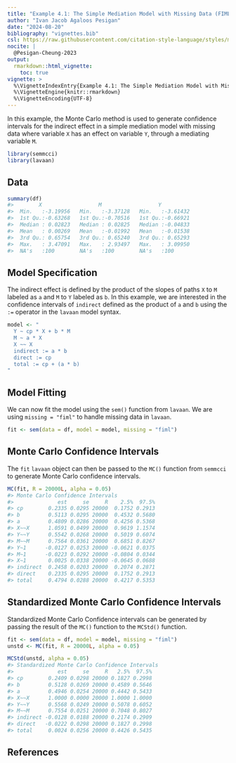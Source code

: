 ```yaml
---
title: "Example 4.1: The Simple Mediation Model with Missing Data (FIML)"
author: "Ivan Jacob Agaloos Pesigan"
date: "2024-08-20"
bibliography: "vignettes.bib"
csl: https://raw.githubusercontent.com/citation-style-language/styles/master/apa.csl
nocite: |
  @Pesigan-Cheung-2023
output:
  rmarkdown::html_vignette:
    toc: true
vignette: >
  %\VignetteIndexEntry{Example 4.1: The Simple Mediation Model with Missing Data (FIML)}
  %\VignetteEngine{knitr::rmarkdown}
  %\VignetteEncoding{UTF-8}
---
```


<!-- vignettes/example-4-1-simple-miss-fiml.Rmd is generated from .setup/vignettes/example-4-1-simple-miss-fiml.Rmd.orig. Please edit that file -->





In this example,
the Monte Carlo method is used to generate confidence intervals
for the indirect effect in a simple mediation model with missing data
where
variable `X` has an effect on variable `Y`,
through a mediating variable `M`.


``` r
library(semmcci)
library(lavaan)
```

## Data




``` r
summary(df)
#>        X                  M                  Y           
#>  Min.   :-3.19956   Min.   :-3.37128   Min.   :-3.61432  
#>  1st Qu.:-0.63268   1st Qu.:-0.70516   1st Qu.:-0.66921  
#>  Median : 0.02823   Median : 0.02825   Median :-0.04833  
#>  Mean   : 0.00269   Mean   :-0.01992   Mean   :-0.01538  
#>  3rd Qu.: 0.65754   3rd Qu.: 0.65240   3rd Qu.: 0.65293  
#>  Max.   : 3.47091   Max.   : 2.93497   Max.   : 3.09950  
#>  NA's   :100        NA's   :100        NA's   :100
```

## Model Specification

The indirect effect is defined by the product of the slopes
of paths `X` to `M` labeled as `a` and `M` to `Y` labeled as `b`.
In this example, we are interested in the confidence intervals of `indirect`
defined as the product of `a` and `b` using the `:=` operator
in the `lavaan` model syntax.


``` r
model <- "
  Y ~ cp * X + b * M
  M ~ a * X
  X ~~ X
  indirect := a * b
  direct := cp
  total := cp + (a * b)
"
```

## Model Fitting

We can now fit the model using the `sem()` function from `lavaan`.
We are using `missing = "fiml"` to handle missing data in `lavaan`.


``` r
fit <- sem(data = df, model = model, missing = "fiml")
```

## Monte Carlo Confidence Intervals

The `fit` `lavaan` object can then be passed to the `MC()` function from `semmcci`
to generate Monte Carlo confidence intervals.


``` r
MC(fit, R = 20000L, alpha = 0.05)
#> Monte Carlo Confidence Intervals
#>              est     se     R    2.5%  97.5%
#> cp        0.2335 0.0295 20000  0.1752 0.2913
#> b         0.5113 0.0295 20000  0.4532 0.5680
#> a         0.4809 0.0286 20000  0.4256 0.5368
#> X~~X      1.0591 0.0499 20000  0.9619 1.1574
#> Y~~Y      0.5542 0.0268 20000  0.5019 0.6074
#> M~~M      0.7564 0.0361 20000  0.6851 0.8267
#> Y~1      -0.0127 0.0253 20000 -0.0621 0.0375
#> M~1      -0.0223 0.0292 20000 -0.0804 0.0344
#> X~1       0.0025 0.0338 20000 -0.0645 0.0688
#> indirect  0.2458 0.0203 20000  0.2074 0.2871
#> direct    0.2335 0.0295 20000  0.1752 0.2913
#> total     0.4794 0.0288 20000  0.4217 0.5353
```

## Standardized Monte Carlo Confidence Intervals

Standardized Monte Carlo Confidence intervals can be generated by passing the result of the `MC()` function to the `MCStd()` function.


``` r
fit <- sem(data = df, model = model, missing = "fiml")
unstd <- MC(fit, R = 20000L, alpha = 0.05)
```


``` r
MCStd(unstd, alpha = 0.05)
#> Standardized Monte Carlo Confidence Intervals
#>              est     se     R   2.5%  97.5%
#> cp        0.2409 0.0298 20000 0.1827 0.2998
#> b         0.5128 0.0269 20000 0.4589 0.5646
#> a         0.4946 0.0254 20000 0.4442 0.5433
#> X~~X      1.0000 0.0000 20000 1.0000 1.0000
#> Y~~Y      0.5568 0.0249 20000 0.5078 0.6052
#> M~~M      0.7554 0.0251 20000 0.7048 0.8027
#> indirect -0.0128 0.0188 20000 0.2174 0.2909
#> direct   -0.0222 0.0298 20000 0.1827 0.2998
#> total     0.0024 0.0256 20000 0.4426 0.5435
```

## References
